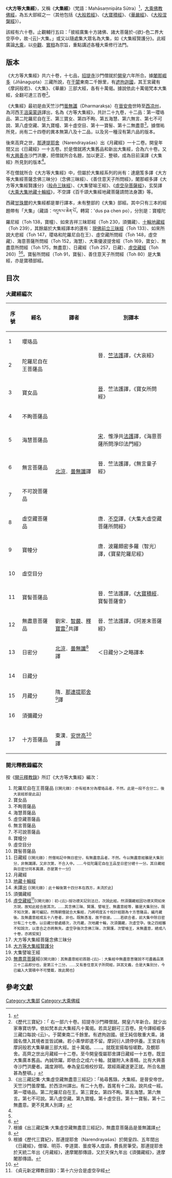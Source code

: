{{佛教}}
《'''大方等大集經'''》，又稱《'''大集經'''》（梵語：Mahāsaṃnipāta Sūtra）<ref>{{cite web |author1=oxford reference |title=Mahāsaṃnipāta Sūtra |url=https://www.oxfordreference.com/view/10.1093/oi/authority.20110803100126516 |access-date=2021-08-09 |archive-date=2021-08-09 |archive-url=https://web.archive.org/web/20210809101732/https://www.oxfordreference.com/view/10.1093/oi/authority.20110803100126516 |dead-url=no }}</ref>，[[大乘佛教|大乘佛教]][[佛經|佛經]]，為五大部經之一（其他包括《[[大般若經|大般若經]]》、《[[大寶積經|大寶積經]]》、《[[華嚴經|華嚴經]]》、《[[大般涅槃經_(大乘)|大般涅槃經]]》）。

該經有六十卷。止觀輔行五曰：「彼經廣集十方諸佛、諸大菩薩於-{欲}-色二界大空亭中，故-{云}-大集。」或又以隨處集大眾名為大集，如《大集經賢護分》。此經廣論[[大乘|大乘]]，以[[中觀|中觀]]、[[實相|實相]]為宗旨，重點講述各種大乘修行法門。

==版本==
《大方等大集經》共六十卷，十七品，[[招提寺|招提寺]]沙門僧就於[[開皇|開皇]]六年所合。據[[闍那崛多|闍那崛多]]（Jñānagupta）三藏所說，在[[于闐|于闐]]東南二千餘里，有[[子合國|遮拘迦國]]，其王宮藏有《摩訶般若》、《大集》、《華嚴》三部大經，各有十萬偈。據說依此十萬偈梵本大集經，全翻可達三百卷<ref name="歷代三寶紀">《歷代三寶紀》：「 右一部六十卷。招提寺沙門釋僧就。開皇六年新合。就少出家專寶坊學。依如梵本此大集經凡十萬偈。若具足翻可三百卷。見今譯經崛多三藏口每說-{云}-。于闐東南二千餘里。有遮拘迦國。彼王純信敬重大乘。諸國名僧入其境者並皆試練。若小乘學即遣不留。摩訶衍人請停供養。王宮自有摩訶般若大集華嚴三部大經。並十萬偈。……。就既宣揚每恒嗟歎。及覩耶舍。高齊之世出月藏經一十二卷。至今開皇復屬耶舍譯日藏經一十五卷。既並大集廣本舊品。內誠欣躍。即依合之成六十軸。就雖附入未善精。比有大興善寺沙門洪慶者。識度淵明。奉為皇后檢校抄寫。眾經兩藏遂更正就。所合名題甚為整頓。」</ref>。

《大集經》最初是由天竺沙門[[曇無讖|曇無讖]]（Dharmarakṣa）在[[晉安帝|晉安帝]]世時至[[西凉州|西凉州]]，為河西王[[沮渠蒙遜|沮渠蒙遜]]譯出，名為《方等大集經》，共計二十九卷，十二品：第一瓔珞品、第二陀羅尼自在王、第三寶女、第四不眴、第五海慧、第六無言、第七不可說、第八虛空藏、第九寶幢、第十虛空目、第十一寶髻、第十二無盡意<ref name="出三藏記集">《出三藏記集·大集虛空藏無盡意三經記》：「祐尋舊錄。大集經。是晉安帝世。天竺沙門曇摩懺。於西涼州譯出。有二十九卷。首尾有十二段。說共成一經。第一瓔珞品。第二陀羅尼自在王。第三寶女。第四不眴。第五海慧。第六無言。第七不可說。第八虛空藏。第九寶幢。第十虛空目。第十一寶髻。第十二無盡意。更不見異人別譯」</ref>。據僧祐所見，尚有二十四卷的異本無第八及十二品，以及另一種沒有第六品的版本。

後來高齊之世，[[那連提耶舍|那連提耶舍]]（Narendrayaśas）出《月藏經》一十二卷。開皇年間又出《日藏經》一十五卷。於是僧就將大集舊品和新出大集經，合為六十卷。又有[[大興善寺|大興善寺]]沙門洪慶，把僧就所合名題，加以更正、整頓，成為目前漢譯《大集經》所見到的版本<ref name="歷代三寶紀"/>。

不在僧就所合《大方等大集經》中，但屬於大集經系列的尚有：達磨笈多譯《大方等大集經菩薩念佛三昧分》（念佛三昧經）、《善住意天子所問經》，闍那崛多譯《大方等大集經賢護分》（[[般舟三昧經|般舟三昧經]]）、《大集譬喻王經》、《[[虛空藏菩薩經|虛空孕菩薩經]]》，玄奘譯《[[大乘大集地藏十輪經|大乘大集地藏十輪經]]》，不空譯《百千頌大集經地藏菩薩請問法身讚》等。

西藏[[甘珠爾|甘珠爾]]的大集經都是單行譯本，未有整部的《大集》部經。其中只有三本的經題帶有「大集」（藏語：འདུས་པ་ཆེན་པོ，轉寫：'dus pa chen po），分別是：寶幢陀羅尼經（Toh 138，寶幢）、如來吉祥三昧耶經（Toh 230，須彌藏）、[[地藏十輪經|十輪地藏經]]（Toh 239），其餘屬於大集經譯本的還有：[[般舟三昧經|現佛前立三昧經]]（Toh 133）、如來所說大悲經（Toh 147，瓔珞和陀羅尼自在王）、虛空藏所問經（Toh 148，虛空藏）、海意菩薩所問經（Toh 152，海慧）、大乘優波提舍經（Toh 169，寶女）、無盡意所問經（Toh 175，無盡意）、日藏經（Toh 257，日藏）、[[虛空藏菩薩經|虛空藏經]]（Toh 260）<ref name="中華佛教百科全書 "/><ref>{{cite web |title=General Sūtra Section |url=https://read.84000.co/section/O1JC114941JC14668.html |access-date=2022-04-26 |archive-date=2022-06-08 |archive-url=https://web.archive.org/web/20220608202458/https://read.84000.co/section/O1JC114941JC14668.html }}</ref>。寶髻所問經（Toh 91，寶髻）、善住意天子所問經（Toh 80）是大集經，亦是寶積部經。

==目次==
=== 大藏經編次 ===
{| class="wikitable"
|-
! 序號 !! 經名  !! 譯者!! 別譯本
|-
| 1 || 瓔珞品||rowspan=11| [[北涼|北涼]]．[[曇無讖|曇無讖]]譯||rowspan=2 |晉．[[竺法護|竺法護]]譯，《大哀經》
|-
| 2 || 陀羅尼自在王菩薩品
|-
| 3 || 寶女品 ||[[晉|晉]]．竺法護譯，《寶女所問經》
|-
| 4 || 不眴菩薩品 ||    
|-
| 5 || 海慧菩薩品 ||[[宋朝|宋]]．惟淨共[[法護|法護]]譯，《海意菩薩所問淨印法門經》
|-
| 6 || 無言菩薩品 ||晉．竺法護譯，《無言童子經》
|-
| 7 || 不可說菩薩品 ||    
|-
| 8 || 虛空藏菩薩品 ||唐．[[不空|不空]]譯，《大集大虛空藏菩薩所問經》
|-
| 9 || 寶幢分 ||唐．波羅頗密多羅（智光）譯，《寶星陀羅尼經》
|-
| 10 || 虛空目分 ||    
|-
| 11 || 寶髻菩薩品 ||晉．竺法護譯，《[[大寶積經|大寶積經]]．寶髻菩薩會》
|-
| 12 || 無盡意菩薩品||劉宋．[[智嚴|智嚴]]、[[釋寶雲|釋寶雲]]<ref>根據《出三藏記集·大集虛空藏無盡意三經記》，無盡意菩薩品是曇無讖譯</ref>共譯||晉．竺法護譯，《阿差末菩薩經》
|-
| 13 || 日密分 ||[[北涼|北涼]]．[[曇無讖|曇無讖]]<ref name="中華佛教百科全書 ">{{cite encyclopedia |title=大方等大集經 |encyclopedia=中華佛教百科全書 |url=http://buddhaspace.org/dict/index.php?keyword=%E5%A4%A7%E6%96%B9%E7%AD%89%E5%A4%A7%E9%9B%86%E7%B6%93&selecthistory= |quote=但梁《僧祐錄》載此經原有〈無盡意品〉而未有〈日密分〉，此中第十二〈日密分〉三卷，也許非曇無讖原譯，而是梁、隋之間人編入。 |access-date=2021-07-30 |archive-date=2021-07-30 |archive-url=https://web.archive.org/web/20210730130638/http://buddhaspace.org/dict/index.php?keyword=%E5%A4%A7%E6%96%B9%E7%AD%89%E5%A4%A7%E9%9B%86%E7%B6%93&selecthistory= |dead-url=no }}</ref>譯|| ＜日藏分＞之略譯本
|-
| 14 || 日藏分 ||rowspan=3 |隋．[[那連提耶舍|那連提耶舍]]<ref>根據《歷代三寶紀》，那連提耶舍（Narendrayaśas）於開皇四、五年間出《日藏經》，僧璨、明芬、李道寶、曇皮等人度語，費長房筆受。那連提耶舍於天統二年出《月藏經》，達摩闍那傳語，又於天保九年出《須彌藏經》，達摩闍那傳語。</ref>譯 || 
|-
| 15 || 月藏分 || 
|-
| 16 || 須彌藏分 ||  
|-
| 17 || 十方菩薩品 ||東漢．[[安世高|安世高]]<ref>{{cite book|author1=高明道|title=「十方菩薩」還是 「明度校計」？初期漢譯佛典雜考一則|url=http://buddhism.lib.ntu.edu.tw/FULLTEXT/JR-BJ013/bj013145092.pdf|quote=那麼 ，有沒有其他線索對考察《五十校計經 》的譯者有利？其實是有，經文開頭所謂 「佛在王舍國法清淨處。時自然師子座交絡帳 」尤為明顯。這段話裡的用語和特色包括 「聞如是一時」的省略與另一部東漢的譯本十分相似，即《兜沙經》中「佛在摩竭提國。時法清淨處，自然師子座交路帳中坐」。遍查漢譯佛典，「法清淨處」和「自然師子座交絡帳」各自本來極其罕見，且只有 《兜沙經》同時並用，而該經的譯者正是跟安世高一樣活躍於後漢時，卻專門翻譯大乘修多羅的[[支讖|支讖]]。也許 ，《五十校計經》為他所翻。|access-date=2019-09-17|archive-date=2021-11-15|archive-url=https://web.archive.org/web/20211115050633/http://buddhism.lib.ntu.edu.tw/FULLTEXT/JR-BJ013/bj013145092.pdf|dead-url=no}}</ref>譯||
|}

=== 開元釋教錄編次 ===
按《[[開元釋教錄|開元釋教錄]]》所訂《大方等大集經》編次：

# 陀羅尼自在王菩薩品 (<small>《開元錄》：亦有經本分為瓔珞品者，不然。此是一段不合分二，後大哀經即是此品</small>)
# 寶女品
# 不眴菩薩品
# 海慧菩薩品
# 虛空藏菩薩品
# 無言菩薩品
# 不可說菩薩品
# 寶幢分
# 虛空目分
# 寶髻菩薩品
# 日藏經 (<small>《開元錄》：然僧祐記中無日密分，有無盡意品者，不然。今以無盡意經雖是大集別分，非無讖譯。又非次第，不合入中。……今從陀羅尼自在王品至日密分總十一分。其日藏經與日密分同本異譯，亦是第十一分</small>)
# 月藏經
# [[大乘大集地藏十輪經|地藏十輪經]]
# 未譯出 (<small>《開元錄》：此十輪後第十四分本在西方，未流於此</small>)
# 須彌藏經
# [[虛空藏菩薩經|虛空藏經]]<ref>《貞元新定釋教目錄》：第十六分合是虛空孕經 </ref>(<small>《開元錄》：初-{云}-授功德天記別法已，次說此經。然須彌藏經因功德天問如來方說，故知此經合居其次。……其念佛三昧、賢護、譬喻王、無盡意經等，雖是大集別分。既不知次第，難可編記。然隋朝僧就合大集經，乃將明度五十校計經題為十方菩薩品，編月藏後。及無盡意經成五十八卷者，非也。既無憑准，故不依彼。……若欲合者，前大集中除日密分有二十七卷。以日藏分替處續次，次月藏，次地藏十輪，次須彌藏，次虛空孕。後之四經雖不知說次，以意合之亦將無失。虛空孕後次念佛三昧，次賢護，次譬喻王，末無盡意，總成八十卷，亦將契矣</small>)
# 大方等大集經菩薩念佛三昧分 
# [[般舟三昧经|大方等大集經賢護分]]
# 大集譬喻王經
# [[無盡意菩薩|無盡意菩薩]]經(<small>《開元錄》：其無盡意經初首題-{云}-：大集經中無盡意菩薩說不可盡義品第三十二品即分也，是第三十二分。……又有善住意天子所問經，詳其文義，合是大集別分，今已編入大寶積中不可雙載，故此闕也</small>)

== 參考文獻==
{{reflist|2}}

{{China-buddhism-book-daji}}

[[Category:大集部|Category:大集部]]
[[Category:大乘佛經|Category:大乘佛經]]